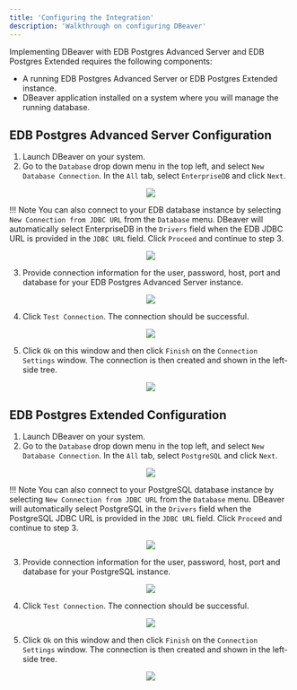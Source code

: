 ```yaml
---
title: 'Configuring the Integration'
description: 'Walkthrough on configuring DBeaver'
---
```


Implementing DBeaver with EDB Postgres Advanced Server and EDB Postgres Extended requires the following components: 

- A running EDB Postgres Advanced Server or EDB Postgres Extended instance.
- DBeaver application installed on a system where you will manage the running database.

## EDB Postgres Advanced Server Configuration

1. Launch DBeaver on your system. 
2. Go to the `Database` drop down menu in the top left, and select `New Database Connection`. In the `All` tab, select `EnterpriseDB` and click `Next`.    

<p align="center">
<img src="Images/NewDatabaseConnection.png">
</p>

!!! Note
You can also connect to your EDB database instance by selecting `New Connection from JDBC URL` from the `Database` menu. DBeaver will automatically select EnterpriseDB in the `Drivers` field when the EDB JDBC URL is provided in the `JDBC URL` field. Click `Proceed` and continue to step 3.


<p align="center">
<img src="Images/JDBCURL.png">
</p>

3. Provide connection information for the user, password, host, port and database for your EDB Postgres Advanced Server instance.
<p align="center">
<img src="Images/ConnectionSettings.png">
</p>

4. Click `Test Connection`. The connection should be successful. 
<p align="center">
<img src="Images/SuccessfulConnection.png">
</p>

5. Click `Ok` on this window and then click `Finish` on the `Connection Settings` window. The connection is then created and shown in the left-side tree.  
<p align="center">
<img src="Images/ConnectionOnLeftSide.png">
</p>

## EDB Postgres Extended Configuration

1. Launch DBeaver on your system. 
2. Go to the `Database` drop down menu in the top left, and select `New Database Connection`. In the `All` tab, select `PostgreSQL` and click `Next`.
<p align="center">
<img src="Images/ExtendedConfiguration.png">
</p>

!!! Note
  You can also connect to your PostgreSQL database instance by selecting `New Connection from JDBC URL` from the `Database` menu. DBeaver will automatically select PostgreSQL in the `Drivers` field when the PostgreSQL JDBC URL is provided in the `JDBC URL` field. Click `Proceed` and continue to step 3.

<p align="center">
<img src="Images/NewConnectionExtended.png">
</p>

3. Provide connection information for the user, password, host, port and database for your PostgreSQL instance.
<p align="center">
<img src="Images/PostgreSQLInformation.png">
</p>

4. Click `Test Connection`. The connection should be successful. 
<p align="center">
<img src="Images/PostgresTestConnection.png">
</p>

5. Click `Ok` on this window and then click `Finish` on the `Connection Settings` window. The connection is then created and shown in the left-side tree. 
<p align="center">
<img src="Images/PostgresConnectionSettings.png">
</p>
